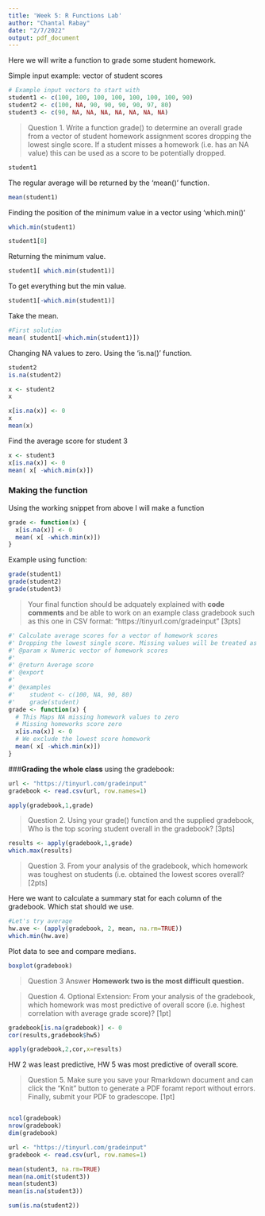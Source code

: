 ```yaml
---
title: 'Week 5: R Functions Lab'
author: "Chantal Rabay"
date: "2/7/2022"
output: pdf_document
---
```


Here we will write a function to grade some student homework.

Simple input example: vector of student scores
```r
# Example input vectors to start with
student1 <- c(100, 100, 100, 100, 100, 100, 100, 90)
student2 <- c(100, NA, 90, 90, 90, 90, 97, 80)
student3 <- c(90, NA, NA, NA, NA, NA, NA, NA)
```
>Question 1. Write a function grade() to determine an overall grade from a vector of student homework assignment scores dropping the lowest single score. If a student misses a homework (i.e. has an NA value) this can be used as a score to be potentially dropped. 

```r
student1
```
The regular average will be returned by the 'mean()' function.
```r
mean(student1)
```
Finding the position of the minimum value in a vector using 'which.min()'
```r
which.min(student1)
```

```r
student1[8]
```
Returning the minimum value.
```r
student1[ which.min(student1)]
```
To get everything but the min value.
```r
student1[-which.min(student1)]
```
Take the mean.
```r
#First solution
mean( student1[-which.min(student1)])
```
Changing NA values to zero. Using the 'is.na()' function.
```r
student2
is.na(student2)
```

```r
x <- student2
x

x[is.na(x)] <- 0
x
mean(x)
```
Find the average score for student 3
```r
x <- student3
x[is.na(x)] <- 0
mean( x[ -which.min(x)])
```
### Making the function
Using the working snippet from above I will make a function
```r
grade <- function(x) {
  x[is.na(x)] <- 0
  mean( x[ -which.min(x)])
}
```
Example using function:
```r
grade(student1)
grade(student2)
grade(student3)
```
>Your final function should be adquately explained with **code comments** and be able to work on an example class gradebook such as this one in CSV format: “https://tinyurl.com/gradeinput” [3pts]

```r
#' Calculate average scores for a vector of homework scores
#' Dropping the lowest single score. Missing values will be treated as zero scores
#' @param x Numeric vector of homework scores
#'
#' @return Average score
#' @export
#'
#' @examples
#'    student <- c(100, NA, 90, 80)
#'    grade(student)
grade <- function(x) {
  # This Maps NA missing homework values to zero 
  # Missing homeworks score zero 
  x[is.na(x)] <- 0
  # We exclude the lowest score homework 
  mean( x[ -which.min(x)])
}
```
###**Grading the whole class** using the gradebook:
```r
url <- "https://tinyurl.com/gradeinput"
gradebook <- read.csv(url, row.names=1)
```

```r
apply(gradebook,1,grade)
```
> Question 2. Using your grade() function and the supplied gradebook, Who is the top scoring student overall in the gradebook? [3pts]

```r
results <- apply(gradebook,1,grade)
which.max(results)
```

> Question 3. From your analysis of the gradebook, which homework was toughest on students (i.e. obtained
the lowest scores overall?  [2pts]

Here we want to calculate a summary stat for each column of the gradebook. Which stat should we use.
```r
#Let's try average 
hw.ave <- (apply(gradebook, 2, mean, na.rm=TRUE))
which.min(hw.ave)
```
Plot data to see and compare medians.
```r
boxplot(gradebook)
```
> Question 3 Answer
**Homework two is the most difficult question.**

> Question 4. Optional Extension: From your analysis of the gradebook, which homework was most predictive of overall score (i.e. highest correlation with average grade score)? [1pt]

```r
gradebook[is.na(gradebook)] <- 0
cor(results,gradebook$hw5)
```
```r
apply(gradebook,2,cor,x=results)
```
HW 2 was least predictive, HW 5 was most predictive of overall score.

> Question 5. Make sure you save your Rmarkdown document and can click the “Knit” button to generate a PDF foramt report without errors. Finally, submit your PDF to gradescope. [1pt]


```r

```

```r
ncol(gradebook)
nrow(gradebook)
dim(gradebook)
```
```r
url <- "https://tinyurl.com/gradeinput"
gradebook <- read.csv(url, row.names=1)
```

```r
mean(student3, na.rm=TRUE)
mean(na.omit(student3))
mean(student3)
mean(is.na(student3))
```
```r
sum(is.na(student2))
```

